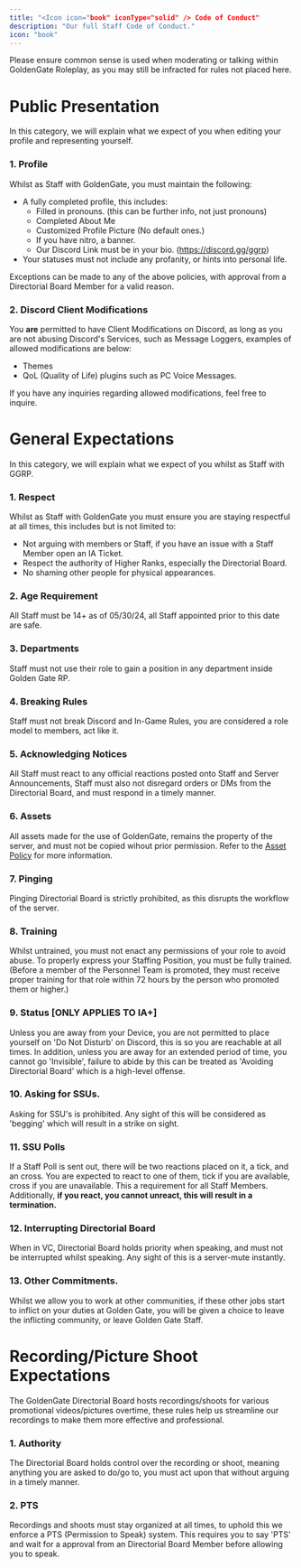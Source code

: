 ```yaml
---
title: "<Icon icon="book" iconType="solid" /> Code of Conduct"
description: "Our full Staff Code of Conduct."
icon: "book"
---
```


<Warning>Please ensure common sense is used when moderating or talking within GoldenGate Roleplay, as you may still be infracted for rules not placed here.</Warning>

# Public Presentation
<Info>In this category, we will explain what we expect of you when editing your profile and representing yourself.</Info>

### 1. Profile
Whilst as Staff with GoldenGate, you must maintain the following:
- A fully completed profile, this includes:
  - Filled in pronouns. (this can be further info, not just pronouns)
  - Completed About Me
  - Customized Profile Picture (No default ones.)
  - If you have nitro, a banner.
  - Our Discord Link must be in your bio. (https://discord.gg/ggrp)
- Your statuses must not include any profanity, or hints into personal life.

<Info>Exceptions can be made to any of the above policies, with approval from a Directorial Board Member for a valid reason.</Info>

### 2. Discord Client Modifications
You **are** permitted to have Client Modifications on Discord, as long as you are not abusing Discord's Services, such as Message Loggers, examples of allowed modifications are below:

- Themes
- QoL (Quality of Life) plugins such as PC Voice Messages.

<Note>If you have any inquiries regarding allowed modifications, feel free to inquire.</Note>

# General Expectations
<Info>In this category, we will explain what we expect of you whilst as Staff with GGRP.</Info>

### 1. Respect
Whilst as Staff with GoldenGate you must ensure you are staying respectful at all times, this includes but is not limited to:

- Not arguing with members or Staff, if you have an issue with a Staff Member open an IA Ticket.
- Respect the authority of Higher Ranks, especially the Directorial Board.
- No shaming other people for physical appearances.

### 2. Age Requirement
All Staff must be 14+ as of 05/30/24, all Staff appointed prior to this date are safe.

### 3. Departments
Staff must not use their role to gain a position in any department inside Golden Gate RP.

### 4. Breaking Rules
Staff must not break Discord and In-Game Rules, you are considered a role model to members, act like it.

### 5. Acknowledging Notices
All Staff must react to any official reactions posted onto Staff and Server Announcements, Staff must also not disregard orders or DMs from the Directorial Board, and must respond in a timely manner.

### 6. Assets
All assets made for the use of GoldenGate, remains the property of the server, and must not be copied wihout prior permission. Refer to the [Asset Policy](https://staff.osrp.site/Information/Asset%20Policy) for more information.

### 7. Pinging
Pinging Directorial Board is strictly prohibited, as this disrupts the workflow of the server.

### 8. Training
Whilst untrained, you must not enact any permissions of your role to avoid abuse. To properly express your Staffing Position, you must be fully trained. (Before a member of the Personnel Team is promoted, they must receive proper training for that role within 72 hours by the person who promoted them or higher.)

### 9. Status [ONLY APPLIES TO IA+]
Unless you are away from your Device, you are not permitted to place yourself on 'Do Not Disturb' on Discord, this is so you are reachable at all times. In addition, unless you are away for an extended period of time, you cannot go 'Invisible', failure to abide by this can be treated as 'Avoiding Directorial Board' which is a high-level offense.

### 10. Asking for SSUs.
Asking for SSU's is prohibited. Any sight of this will be considered as 'begging' which will result in a strike on sight.

### 11. SSU Polls
If a Staff Poll is sent out, there will be two reactions placed on it, a tick, and an cross. You are expected to react to one of them, tick if you are available, cross if you are unavailable. This a requirement for all Staff Members. Additionally, **if you react, you cannot unreact, this will result in a termination.**

### 12. Interrupting Directorial Board
When in VC, Directorial Board holds priority when speaking, and must not be interrupted whilst speaking. Any sight of this is a server-mute instantly.

### 13. Other Commitments.
Whilst we allow you to work at other communities, if these other jobs start to inflict on your duties at Golden Gate, you will be given a choice to leave the inflicting community, or leave Golden Gate Staff.

# Recording/Picture Shoot Expectations
<Info>The GoldenGate Directorial Board hosts recordings/shoots for various promotional videos/pictures overtime, these rules help us streamline our recordings to make them more effective and professional.</Info>

### 1. Authority
The Directorial Board holds control over the recording or shoot, meaning anything you are asked to do/go to, you must act upon that without arguing in a timely manner.

### 2. PTS
Recordings and shoots must stay organized at all times, to uphold this we enforce a PTS (Permission to Speak) system. This requires you to say 'PTS' and wait for a approval from an Directorial Board Member before allowing you to speak.
